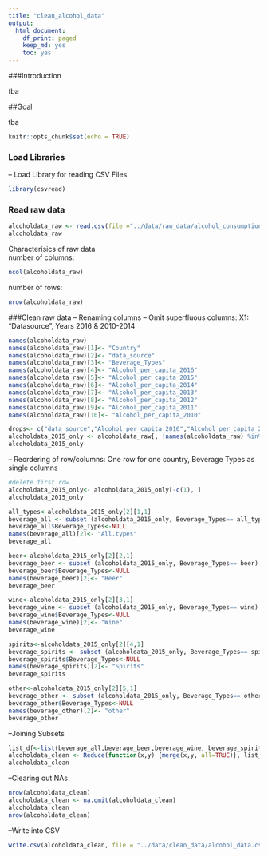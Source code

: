 ```yaml
---
title: "clean_alcohol_data"
output: 
  html_document:
    df_print: paged
    keep_md: yes
    toc: yes
---
```


###Introduction

tba

##Goal

tba

```r
knitr::opts_chunk$set(echo = TRUE)
```

### Load Libraries

-- Load Library for reading CSV Files.

```r
library(csvread)
```

### Read raw data

```r
alcoholdata_raw <- read.csv(file ="../data/raw_data/alcohol_consumption.csv", header = TRUE)
alcoholdata_raw


```
Characterisics of raw data  
number of columns:  

```r
ncol(alcoholdata_raw)
```
number of rows:  

```r
nrow(alcoholdata_raw)
```

###Clean raw data
-- Renaming columns
-- Omit superfluous columns: X1: "Datasource", Years 2016 & 2010-2014

```r
names(alcoholdata_raw)
names(alcoholdata_raw)[1]<- "Country"
names(alcoholdata_raw)[2]<- "data_source"
names(alcoholdata_raw)[3]<- "Beverage_Types"
names(alcoholdata_raw)[4]<- "Alcohol_per_capita_2016"
names(alcoholdata_raw)[5]<- "Alcohol_per_capita_2015"
names(alcoholdata_raw)[6]<- "Alcohol_per_capita_2014"
names(alcoholdata_raw)[7]<- "Alcohol_per_capita_2013"
names(alcoholdata_raw)[8]<- "Alcohol_per_capita_2012"
names(alcoholdata_raw)[9]<- "Alcohol_per_capita_2011"
names(alcoholdata_raw)[10]<- "Alcohol_per_capita_2010"

drops<- c("data_source","Alcohol_per_capita_2016","Alcohol_per_capita_2014","Alcohol_per_capita_2013","Alcohol_per_capita_2012","Alcohol_per_capita_2011","Alcohol_per_capita_2010")
alcoholdata_2015_only <- alcoholdata_raw[, !names(alcoholdata_raw) %in% drops]
alcoholdata_2015_only 

```

-- Reordering of row/columns: One row for one country, Beverage Types as single columns
```r
#delete first row
alcoholdata_2015_only<- alcoholdata_2015_only[-c(1), ]
alcoholdata_2015_only

```

```r
all_types<-alcoholdata_2015_only[2][1,1]
beverage_all <- subset (alcoholdata_2015_only, Beverage_Types== all_types)
beverage_all$Beverage_Types<-NULL
names(beverage_all)[2]<- "All.types"
beverage_all

```

```r
beer<-alcoholdata_2015_only[2][2,1]
beverage_beer <- subset (alcoholdata_2015_only, Beverage_Types== beer)
beverage_beer$Beverage_Types<-NULL
names(beverage_beer)[2]<- "Beer"
beverage_beer

```

```r
wine<-alcoholdata_2015_only[2][3,1]
beverage_wine <- subset (alcoholdata_2015_only, Beverage_Types== wine)
beverage_wine$Beverage_Types<-NULL
names(beverage_wine)[2]<- "Wine"
beverage_wine

```

```r
spirits<-alcoholdata_2015_only[2][4,1]
beverage_spirits <- subset (alcoholdata_2015_only, Beverage_Types== spirits)
beverage_spirits$Beverage_Types<-NULL
names(beverage_spirits)[2]<- "Spirits"
beverage_spirits

```

```r
other<-alcoholdata_2015_only[2][5,1]
beverage_other <- subset (alcoholdata_2015_only, Beverage_Types== other)
beverage_other$Beverage_Types<-NULL
names(beverage_other)[2]<- "other"
beverage_other

```

--Joining Subsets
```r
list_df<-list(beverage_all,beverage_beer,beverage_wine, beverage_spirits,beverage_other)
alcoholdata_clean <- Reduce(function(x,y) {merge(x,y, all=TRUE)}, list_df)
alcoholdata_clean

```
--Clearing out NAs
```r
nrow(alcoholdata_clean)
alcoholdata_clean <- na.omit(alcoholdata_clean)
alcoholdata_clean
nrow(alcoholdata_clean)

```
--Write into CSV

```r
write.csv(alcoholdata_clean, file = "../data/clean_data/alcohol_data.csv",row.names=FALSE, na="", col.names = TRUE)

```
